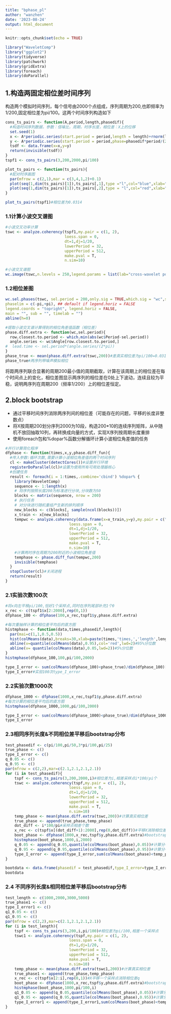 ```yaml
---
title: "bphase_pl"
author: "wanzhen"
date: '2023-08-24'
output: html_document
---
```


```r
knitr::opts_chunk$set(echo = TRUE)
```

```r
library("WaveletComp")
library("ggplot2")
library(tidyverse)
library(patchwork)
library(gridExtra)
library(foreach)
library(doParallel)
```

## 1.构造两固定相位差时间序列

构造两个模拟时间序列，每个信号由2000个点组成，序列周期为200,也即频率为1/200,固定相位差为pi/100。这两个时间序列构造如下

```r
cons_ts_pairs <- function(A,period,length,phasedif){
  #构造时间序列数据，参数：信噪比，周期，时序长度，相位差：X上的位移
  set.seed(1)
  x <- A*periodic.series(start.period = period,length = length)+rnorm(length)
  y <- A*periodic.series(start.period = period,phase=phasedif*period/(2*pi),length = length)+rnorm(length)
  tsdf <- data.frame(x=x,y=y)
  return(invisible(tsdf))
}
tspf1 <- cons_ts_pairs(3,200,2000,pi/100)
```


```r
plot_ts_pairs <- function(ts_pairs){
  #配对时序画图
  par(mfrow = c(2,1),mar = c(3,4,1,2)+0.1)
  plot(seq(1,dim(ts_pairs)[1]),ts_pairs[,1],type ="l",col="blue",xlab="",ylab="x")
  plot(seq(1,dim(ts_pairs)[1]),ts_pairs[,2],type = "l",col="red",xlab="index",ylab="y")
}
```

```r
plot_ts_pairs(tspf1)#相位差为0.0314
```

### 1.1计算小波交叉谱图
```r
#小波交叉功率计算
tswc <- analyze.coherency(tspf1,my.pair = c(1, 2),
                          loess.span = 0,
                          dt=1,dj=1/20,
                          lowerPeriod = 32,
                          upperPeriod = 512,
                          make.pval = T,
                          n.sim=10)
```

```r
#小波交叉谱图
wc.image(tswc,n.levels = 250,legend.params = list(lab="cross-wavelet power levels"),timelab = "index",periodlab = "period")
```


### 1.2相位差图
```r
wc.sel.phases(tswc, sel.period = 200,only.sig = TRUE,which.sig = "wc",siglvl = 0.05,
phaselim = c(-pi,+pi), ## default if legend.horiz = FALSE
legend.coords = "topright", legend.horiz = FALSE,
main = "", sub = "", timelab = "")
abline(h=0)
```

```r
#提取小波交叉谱计算得到的相位角差值函数（相位差）
phase.diff.extra <- function(wc,sel.period){
  row.closest.to.period <- which.min(abs(wc$Period-sel.period))
  angle.series <- wc$Angle[row.closest.to.period,]
#  lead.time <- sel.period*(angle.series/(2*pi))
}
phase_true <- mean(phase.diff.extra(tswc,200))#差真实相位差为pi/100=0.0314,相差一个采样点
phase_true#两序列带噪声模拟相位
```

将距两序列联合显著的周期200最小值的周期截取，计算在该周期上的相位差在每个时间点上的变化，相位差图显示两序列的相位差在0处上下波动，连续且较为平稳，说明两序列在周期200（频率1/200）上的相位差恒定。


## 2.block bootstrap

- 通过平移时间序列消除两序列间的相位差（可能存在的问题，平移的长度非整数点）
- 将X按周期200划分序列2000为10段，构造200*10的连续序列矩阵，从中随机不放回抽取10列，再转换成向量的方式，实现X序列按周期长度重排
- 使用foreach包和%dopar%函数分解循环计算小波相位角差值的任务

```r
#并行计算简化程序
dfphase <- function(times,x,y,phase.diff_fun){
  #传入参数:循环次数,需要计算小波相位角差值的两个时间序列
  cl <- makeCluster(detectCores())#设置并行环境
  registerDoParallel(cl)#设置为使用所有可用处理器核心
  #创建任务
  result <- foreach(i = 1:times,.combine='cbind') %dopar% {
    library(WaveletComp)
    sequence <- 1:length(x)
    # 将序列按照长度200为标准进行分块,分块数为50
    blocks <- matrix(sequence, nrow = 200)
    # 执行任务
    # 对分块进行随机重组产生新的排列顺序
    new_blocks <- c(blocks[, sample(ncol(blocks))])
    x_train <- x[new_blocks]
    tempwc <- analyze.coherency(data.frame(x=x_train,y=y),my.pair = c("x","y"),
                            loess.span = 0,
                            dt=1,dj=1/20,
                            lowerPeriod = 32,
                            upperPeriod = 512,
                            make.pval = T,
                            n.sim=10)
    #计算两时序在周期为200附近的小波相位角差值
    temphase <- phase.diff_fun(tempwc,200)
    invisible(temphase)
  }
  stopCluster(cl)#关闭进程
  return(result)
}
```


### 2.1实验次数100次

```r
#将x向左平移pi/100,恰好1个采样点,同时在序列尾部补充1个0
x_rec <- c(tspf1$x[2:2000],rep(0,1))
dfphase_100 <- dfphase(100,x_rec,tspf1$y,phase.diff.extra)
```


```r
#每次重抽样计算的相位差平均后的直方图
histmphase <- function(data,times,phasedif,length){
  par(mai=c(1,1,0.5,0.5))
  hist(colMeans(data),breaks=30,xlab=paste(times,'times,','length',length),main = paste("Histogram of phasedif",round(phasedif,6)))
  abline(v=quantile(colMeans(data),0.95),col='red',lwd=2)#95%分位数
  abline(v= quantile(colMeans(data),0.05,lwd=2))#5%分位数
}
histmphase(dfphase_100,100,pi/100,2000)
```

```r
type_I_error <- sum(colMeans(dfphase_100)<phase_true)/dim(dfphase_100)[2]
type_I_error#实验100次type_I_error
```

### 2.2实验次数1000次
```r
dfphase_1000 <- dfphase(1000,x_rec,tspf1$y,phase.diff.extra)
#每次计算的相位差平均后的直方图
histmphase(dfphase_1000,1000,pi/100,2000)
```

```r
type_I_error <- sum(colMeans(dfphase_1000)<phase_true)/dim(dfphase_1000)[2]
type_I_error
```

### 2.3相同序列长度&不同相位差平移后bootstrap分布
```r
test_phasedif <- c(pi/100,pi/50,3*pi/100,pi/25)
true_phase <- c()
type_I_error <- c()
q_0.05 <- c()
q_0.95 <- c()
par(mfrow = c(2,2),mar=c(2.1,2.1,2.1,2.1))
for (i in test_phasedif){
    tspf <- cons_ts_pairs(3,200,2000,i)#相位差为i,相差采样点i*100/pi个
    tswc <- analyze.coherency(tspf,my.pair = c(1, 2),
                            loess.span = 0,
                            dt=1,dj=1/20,
                            lowerPeriod = 32,
                            upperPeriod = 512,
                            make.pval = T,
                            n.sim=10)
    temp_phase <- mean(phase.diff.extra(tswc,200))#计算真实相位差
    true_phase <- append(true_phase,temp_phase)
    dot_diff <- i*100/pi#采样点相差个数
    x_rec <- c(tspf$x[(dot_diff+1):2000],rep(0,dot_diff))#平移X消除相位差
    boot_phase <- dfphase(1000,x_rec,tspf$y,phase.diff.extra)#bootstrap重抽样1000次虚拟得到的相位差均值分布
    histmphase(boot_phase,1000,i,2000)
    q_0.05 <- append(q_0.05,quantile(colMeans(boot_phase),0.05))#计算分布的5%分位数
    q_0.95 <- append(q_0.95,quantile(colMeans(boot_phase),0.95))#计算分布的95%分位数
    type_I_error <- append(type_I_error,sum(colMeans(boot_phase)<temp_phase)/dim(boot_phase)[2])#计算bootstrap分布中相位差type_I_error
}
``` 

```r
bootdata <- data.frame(phasedif = test_phasedif,type_I_error=type_I_error,q_0.05=q_0.05,q_0.95=q_0.95)
bootdata
```

### 2.4 不同序列长度&相同相位差平移后bootstrap分布
```r
test_length <- c(1000,2000,3000,5000)
true_phase1 <- c()
type_I_error1 <- c()
q1_0.05 <- c()
q1_0.95 <- c()
par(mfrow = c(2,2),mar=c(2.1,2.1,2.1,2.1))
for (i in test_length){
    tspf <- cons_ts_pairs(3,200,i,pi/100)#相位差为pi/100,相差一个采样点
    tswc1 <- analyze.coherency(tspf,my.pair = c(1, 2),
                            loess.span = 0,
                            dt=1,dj=1/20,
                            lowerPeriod = 32,
                            upperPeriod = 512,
                            make.pval = T,
                            n.sim=10)
    temp_phase <- mean(phase.diff.extra(tswc1,200))#计算真实相位差
    true_phase1 <- append(true_phase,temp_phase)
    x_rec <- c(tspf$x[2:i],rep(0,1))#X平移一个采样点消除相位差q
    boot_phase <- dfphase(1000,x_rec,tspf$y,phase.diff.extra)#bootstrap重抽样1000次虚拟得到的相位差均值分布
    histmphase(boot_phase,1000,pi/100,i)
    q1_0.05 <- append(q_0.05,quantile(colMeans(boot_phase),0.05))#计算分布的5%分位数
    q1_0.95 <- append(q_0.95,quantile(colMeans(boot_phase),0.95))#计算分布的95%分位数
    type_I_error1 <- append(type_I_error1,sum(colMeans(boot_phase)<temp_phase)/dim(boot_phase)[2])#计算bootstrap分布中相位差type_I_error
}
``` 